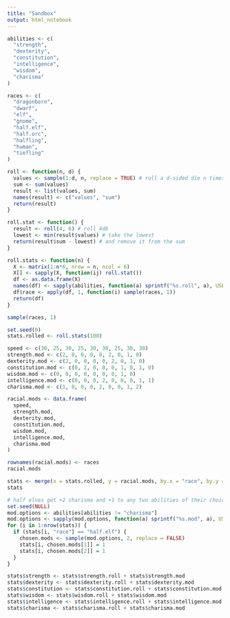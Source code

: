 ```yaml
---
title: "Sandbox"
output: html_notebook
---
```


```r
abilities <- c(
  "strength",
  "dexterity",
  "constitution",
  "intelligence",
  "wisdom",
  "charisma"
)

races <- c(  
  "dragonborn",
  "dwarf",
  "elf",
  "gnome",
  "half.elf",
  "half.orc",
  "halfling",
  "human",
  "tiefling"
)

roll <- function(n, d) {
  values <- sample(1:d, n, replace = TRUE) # roll a d-sided die n times
  sum <- sum(values)
  result <- list(values, sum)
  names(result) <- c("values", "sum")
  return(result)
}

roll.stat <- function() {
  result <- roll(4, 6) # roll 4d6
  lowest <- min(result$values) # take the lowest 
  return(result$sum - lowest) # and remove it from the sum 
}

roll.stats <- function(n) {
  X <- matrix(1:n*6, nrow = n, ncol = 6)
  X[] <- sapply(X, function(ij) roll.stat())
  df <- as.data.frame(X)
  names(df) <- sapply(abilities, function(a) sprintf("%s.roll", a), USE.NAMES = FALSE)
  df$race <- apply(df, 1, function(i) sample(races, 1))
  return(df)
}

sample(races, 1)
```

```r
set.seed(0)
stats.rolled <- roll.stats(100)
```

```r
speed <- c(30, 25, 30, 25, 30, 30, 25, 30, 30)
strength.mod <- c(2, 0, 0, 0, 0, 2, 0, 1, 0)
dexterity.mod <- c(2, 0, 0, 0, 0, 2, 0, 1, 0)
constitution.mod <- c(0, 2, 0, 0, 0, 1, 0, 1, 0)
wisdom.mod <- c(0, 0, 0, 0, 0, 0, 0, 1, 0)
intelligence.mod <- c(0, 0, 0, 2, 0, 0, 0, 1, 1)
charisma.mod <- c(1, 0, 0, 0, 2, 0, 0, 1, 2)

racial.mods <- data.frame(
  speed,
  strength.mod,
  dexterity.mod,
  constitution.mod,
  wisdom.mod,
  intelligence.mod,
  charisma.mod
)

rownames(racial.mods) <- races
racial.mods
```

```r
stats <- merge(x = stats.rolled, y = racial.mods, by.x = "race", by.y = "row.names", all = TRUE)
stats
```

```r
# half elves get +2 charisma and +1 to any two abilities of their choice
set.seed(NULL)
mod.options <- abilities[abilities != "charisma"]
mod.options <- sapply(mod.options, function(a) sprintf("%s.mod", a), USE.NAMES = FALSE)
for (i in 1:nrow(stats)) {
  if (stats[i, "race"] == "half.elf") {
    chosen.mods <- sample(mod.options, 2, replace = FALSE)
    stats[i, chosen.mods[1]] = 1
    stats[i, chosen.mods[2]] = 1
  }
}
```

```r
stats$strength <- stats$strength.roll + stats$strength.mod
stats$dexterity <- stats$dexterity.roll + stats$dexterity.mod 
stats$constitution <- stats$constitution.roll + stats$constitution.mod
stats$wisdom <- stats$wisdom.roll + stats$wisdom.mod
stats$intelligence <- stats$intelligence.roll + stats$intelligence.mod
stats$charisma <- stats$charisma.roll + stats$charisma.mod
```




















